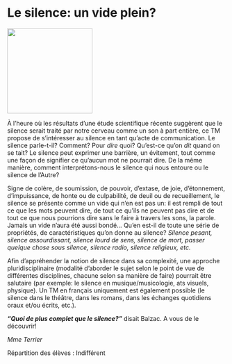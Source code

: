 # Le silence: un vide plein?

::: {.center data-latex=""}
![](images/le-silence-un-vide-plein.jpg){height=14em}
:::

À l'heure où les résultats d'une étude scientifique récente suggèrent
que le silence serait traité par notre cerveau comme un son à part
entière, ce TM propose de s'intéresser au silence en tant qu'acte de
communication. Le silence parle-t-il? Comment? Pour *dire* quoi?
Qu'est-ce qu'on *dit* quand on se tait? Le silence peut exprimer une
barrière, un évitement, tout comme une façon de signifier ce qu'aucun
mot ne pourrait dire. De la même manière, comment interprétons-nous le
silence qui nous entoure ou le silence de l'Autre? 

Signe de colère, de soumission, de pouvoir, d'extase, de joie,
d'étonnement, d'impuissance, de honte ou de culpabilité, de deuil ou
de recueillement, le silence se présente comme un vide qui n'en est pas
un: il est rempli de tout ce que les mots peuvent dire, de tout ce
qu'ils ne peuvent pas dire et de tout ce que nous pourrions dire sans
le faire à travers les sons, la parole. Jamais un vide n'aura été aussi
bondé... Qu'en est-il de toute une série de propriétés, de
caractéristiques qu'on donne au silence? *Silence pesant, silence
assourdissant, silence lourd de sens, silence de mort, passer quelque
chose sous silence, silence radio, silence religieux, etc.*

\clearpage

Afin d'appréhender la notion de silence dans sa complexité, une
approche pluridisciplinaire (modalité d'aborder le sujet selon le point
de vue de différentes disciplines, chacune selon sa manière de faire)
pourrait être salutaire (par exemple: le silence en musique/musicologie,
ats visuels, physique). Un TM en français uniquement est également
possible (le silence dans le théâtre, dans les romans, dans les échanges
quotidiens oraux et/ou écrits, etc.).

***"Quoi de plus complet que le silence?"*** disait Balzac. A vous de
le découvrir!

::: {.signature data-latex=""}
_Mme Terrier_  
:::

Répartition des élèves : Indifférent